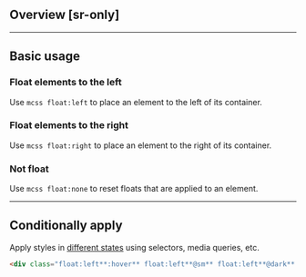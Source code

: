 ## Overview [sr-only]
<Overview />

---

## Basic usage
### Float elements to the left
Use `mcss float:left` to place an element to the left of its container.
<Basic className="float:left" />

### Float elements to the right
Use `mcss float:right` to place an element to the right of its container.
<Basic className="float:right" />

### Not float
Use `mcss float:none` to reset floats that are applied to an element.
<Basic className="float:none" />

---

## Conditionally apply
Apply styles in [different states](/docs/states-and-queries) using selectors, media queries, etc.
```html
<div class="float:left**:hover** float:left**@sm** float:left**@dark** float:left**@print**">…</div>
```
